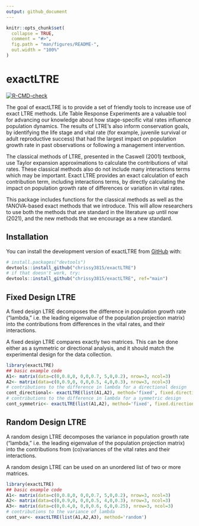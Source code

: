 ```yaml
---
output: github_document
---
```


<!-- README.md is generated from README.Rmd. Please edit that file -->

```r
knitr::opts_chunk$set(
  collapse = TRUE,
  comment = "#>",
  fig.path = "man/figures/README-",
  out.width = "100%"
)
```

# exactLTRE

<!-- badges: start -->
[![R-CMD-check](https://github.com/chrissy3815/exactLTRE/workflows/R-CMD-check/badge.svg)](https://github.com/chrissy3815/exactLTRE/actions)
<!-- badges: end -->

The goal of exactLTRE is to provide a set of friendly tools to increase use of 
exact LTRE methods. Life Table Response Experiments are a valuable tool for 
advancing our knowledge about how stage-specific vital rates influence population
dynamics. The results of LTRE's also inform conservation goals, by identifying 
the life stage and vital rate (for example, juvenile survival or adult reproductive
success) that had the largest impact on population growth rate in past 
observations or following a management intervention.

The classical methods of LTRE, presented in the Caswell (2001) textbook, use 
Taylor expansion approximations to calculate the contributions of vital rates. 
These classical methods also do not include many interactions terms which may 
be important. Exact LTRE provides an exact calculation of each contribution 
term, including interactions terms, by directly calculating the impact on 
population growth rate of differences or variation in vital rates.

This package includes functions for the classical methods as well as the 
fANOVA-based exact methods that we introduce. This will allow researchers to use
both the methods that are standard in the literature up until now (2021), and 
the new methods that we encourage as a new standard.

## Installation

You can install the development version of exactLTRE from [GitHub](https://github.com/) with:

``` r
# install.packages("devtools")
devtools::install_github("chrissy3815/exactLTRE")
# if that doesn't work, try:
devtools::install_github("chrissy3815/exactLTRE", ref="main")
```

## Fixed Design LTRE

A fixed design LTRE decomposes the difference in population growth rate ("lambda," 
i.e. the leading eigenvalue of the population projection matrix) into the 
contributions from differences in the vital rates, and their interactions.

A fixed design LTRE compares exactly two matrices. This can be done either as
a symmetric or directional analysis, and it should match the experimental design
for the data collection.

```r
library(exactLTRE)
## basic example code
A1<- matrix(data=c(0,0.8,0, 0,0,0.7, 5,0,0.2), nrow=3, ncol=3)
A2<- matrix(data=c(0,0.9,0, 0,0,0.5, 4,0,0.3), nrow=3, ncol=3)
# contributions to the difference in lambda for a directional design
cont_directional<- exactLTRE(list(A1,A2), method='fixed', fixed.directional=TRUE) 
# contributions to the difference in lambda for a symmetric design
cont_symmetric<- exactLTRE(list(A1,A2), method='fixed', fixed.directional=FALSE)

```

## Random Design LTRE

A random design LTRE decomposes the variance in population growth rate ("lambda," 
i.e. the leading eigenvalue of the population projection matrix) into the 
contributions from (co)variances of the vital rates and their interactions.

A random design LTRE can be used on an unordered list of two or more matrices.

```r
library(exactLTRE)
## basic example code
A1<- matrix(data=c(0,0.8,0, 0,0,0.7, 5,0,0.2), nrow=3, ncol=3)
A2<- matrix(data=c(0,0.9,0, 0,0,0.5, 4,0,0.3), nrow=3, ncol=3)
A3<- matrix(data=c(0,0.4,0, 0,0,0.6, 6,0,0.25), nrow=3, ncol=3)
# contributions to the variance of lambda
cont_var<- exactLTRE(list(A1,A2,A3), method='random')
```


<!-- What is special about using `README.Rmd` instead of just `README.md`? You can include R chunks like so: -->

<!-- ```{r cars} -->
<!-- summary(cars) -->
<!-- ``` -->

<!-- You'll still need to render `README.Rmd` regularly, to keep `README.md` up-to-date. `devtools::build_readme()` is handy for this. You could also use GitHub Actions to re-render `README.Rmd` every time you push. An example workflow can be found here: <https://github.com/r-lib/actions/tree/v1/examples>. -->

<!-- You can also embed plots, for example: -->

<!-- ```{r pressure, echo = FALSE} -->
<!-- plot(pressure) -->
<!-- ``` -->

<!-- In that case, don't forget to commit and push the resulting figure files, so they display on GitHub and CRAN. -->
